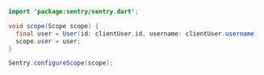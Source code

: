 ```java
  import 'package:sentry/sentry.dart';

  void scope(Scope scope) {
    final user = User(id: clientUser.id, username: clientUser.username);
    scope.user = user;
  }

  Sentry.configureScope(scope);
```
